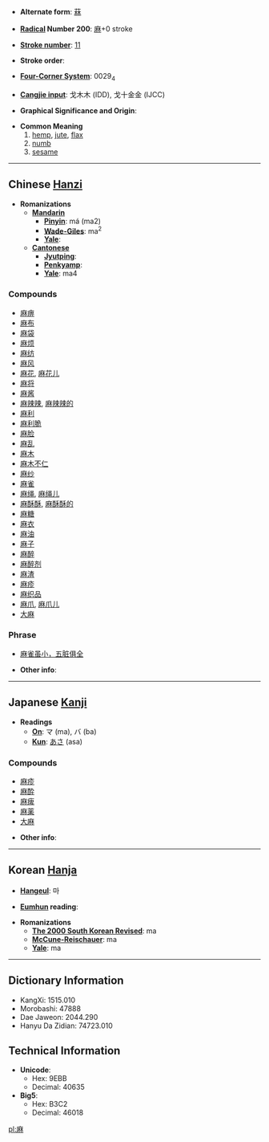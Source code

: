 * '''Alternate form''': [[菻]]

* '''[[Wiktionary:Chinese radical index| Radical]] Number 200''': [[Wiktionary:Chinese radical index 麻|麻]]+0 stroke

* '''[[Wiktionary:Chinese total strokes index|Stroke number]]''': [[Wiktionary:Chinese total strokes index 11|11]]

* '''Stroke order''': 

* '''[[Wiktionary:Chinese four corner index|Four-Corner System]]''': 0029<sub>4</sub>

* '''[[Wiktionary:Chinese Cangjie index|Cangjie input]]''': 戈木木 (IDD), 戈十金金 (IJCC)

* '''Graphical Significance and Origin''': 

* '''Common Meaning'''
*# [[hemp]], [[jute]], [[flax]]
*# [[numb]]
*# [[sesame]]

----

== Chinese [[Hanzi]] ==

* '''Romanizations'''
** '''[[Mandarin]]'''
*** '''[[Pinyin]]''': má (ma2)
*** '''[[Wade-Giles]]''': ma<sup>2</sup>
*** '''[[Yale]]''': 
** '''[[Cantonese]]'''
*** '''[[Jyutping]]''':
*** '''[[Penkyamp]]''': 
*** '''[[Yale]]''': ma4

===Compounds===
*[[麻痹]]
*[[麻布]]
*[[麻袋]]
*[[麻烦]]
*[[麻纺]]
*[[麻风]]
*[[麻花]], [[麻花儿]]
*[[麻将]]
*[[麻酱]]
*[[麻辣辣]], [[麻辣辣的]]
*[[麻利]]
*[[麻利脆]]
*[[麻脸]]
*[[麻乱]]
*[[麻木]]
*[[麻木不仁]]
*[[麻纱]]
*[[麻雀]]
*[[麻绳]], [[麻绳儿]]
*[[麻酥酥]], [[麻酥酥的]]
*[[麻糖]]
*[[麻衣]]
*[[麻油]]
*[[麻子]]
*[[麻醉]]
*[[麻醉剂]]
*[[麻渣]]
*[[麻疹]]
*[[麻织品]]
*[[麻爪]], [[麻爪儿]]
*[[大麻]]

===Phrase===
*[[麻雀虽小，五脏俱全]]

* '''Other info''': 
----

== Japanese [[Kanji]] ==

* '''Readings'''
** '''[[On]]''': マ (ma), バ (ba)
** '''[[Kun]]''': [[あさ]] (asa)

===Compounds===
*[[麻疹]]
*[[麻酔]]
*[[麻痺]]
*[[麻薬]]
*[[大麻]]

* '''Other info''':  

----

== Korean [[Hanja]] ==

* '''[[Hangeul]]''': 마

* '''[[Eumhun]] reading''': 

* '''Romanizations'''
** '''[[The 2000 South Korean Revised Romanization|The 2000 South Korean Revised]]''': ma
** '''[[McCune-Reischauer]]''': ma
** '''[[Yale]]''': ma

----

== Dictionary Information ==

* KangXi: 1515.010
* Morobashi: 47888
* Dae Jaweon: 2044.290
* Hanyu Da Zidian: 74723.010

== Technical Information ==

* '''Unicode''':
** Hex: 9EBB
** Decimal: 40635
* '''Big5''':
** Hex: B3C2
** Decimal: 46018

[[pl:麻]]